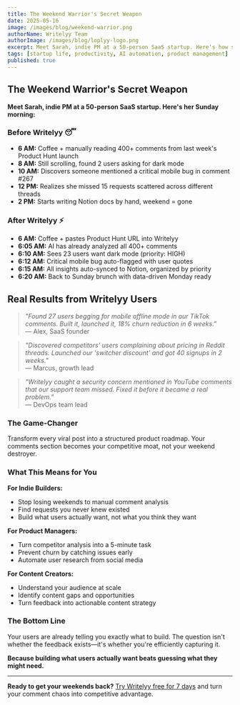 ```yaml
---
title: The Weekend Warrior's Secret Weapon
date: 2025-05-16
image: /images/blog/weekend-warrior.png
authorName: Writelyy Team
authorImage: /images/blog/loplyy-logo.png
excerpt: Meet Sarah, indie PM at a 50-person SaaS startup. Here's how she transformed her Sunday morning routine and got her weekends back.
tags: [startup life, productivity, AI automation, product management]
published: true
---
```


## The Weekend Warrior's Secret Weapon

**Meet Sarah, indie PM at a 50-person SaaS startup. Here's her Sunday morning:**

### Before Writelyy 😴

- **6 AM:** Coffee + manually reading 400+ comments from last week's Product Hunt launch
- **8 AM:** Still scrolling, found 2 users asking for dark mode
- **10 AM:** Discovers someone mentioned a critical mobile bug in comment #267
- **12 PM:** Realizes she missed 15 requests scattered across different threads
- **2 PM:** Starts writing Notion docs by hand, weekend = gone

### After Writelyy ⚡

- **6 AM:** Coffee + pastes Product Hunt URL into Writelyy
- **6:05 AM:** AI has already analyzed all 400+ comments
- **6:10 AM:** Sees 23 users want dark mode (priority: HIGH)
- **6:12 AM:** Critical mobile bug auto-flagged with user quotes
- **6:15 AM:** All insights auto-synced to Notion, organized by priority
- **6:20 AM:** Back to Sunday brunch with data-driven Monday ready

## Real Results from Writelyy Users

> _"Found 27 users begging for mobile offline mode in our TikTok comments. Built it, launched it, 18% churn reduction in 6 weeks."_  
> — Alex, SaaS founder

> _"Discovered competitors' users complaining about pricing in Reddit threads. Launched our 'switcher discount' and got 40 signups in 2 weeks."_  
> — Marcus, growth lead

> _"Writelyy caught a security concern mentioned in YouTube comments that our support team missed. Fixed it before it became a real problem."_  
> — DevOps team lead

### The Game-Changer

Transform every viral post into a structured product roadmap. Your comments section becomes your competitive moat, not your weekend destroyer.

### What This Means for You

**For Indie Builders:**

- Stop losing weekends to manual comment analysis
- Find requests you never knew existed
- Build what users actually want, not what you think they want

**For Product Managers:**

- Turn competitor analysis into a 5-minute task
- Prevent churn by catching issues early
- Automate user research from social media

**For Content Creators:**

- Understand your audience at scale
- Identify content gaps and opportunities
- Turn feedback into actionable content strategy

### The Bottom Line

Your users are already telling you exactly what to build. The question isn't whether the feedback exists—it's whether you're efficiently capturing it.

**Because building what users actually want beats guessing what they might need.**

---

**Ready to get your weekends back?** [Try Writelyy free for 7 days](/) and turn your comment chaos into competitive advantage.

